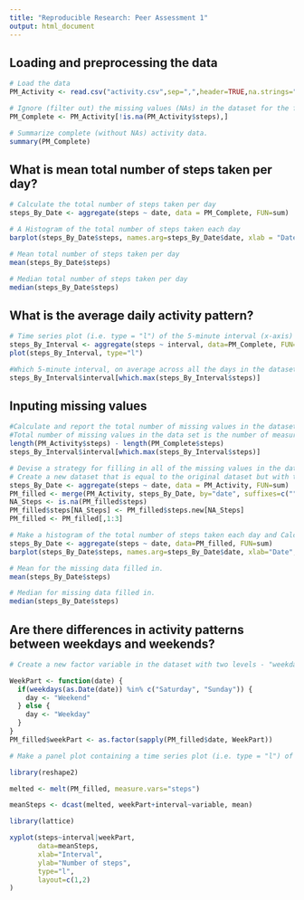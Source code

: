 ```yaml
---
title: "Reproducible Research: Peer Assessment 1"
output: html_document
---
```


## Loading and preprocessing the data

```r
# Load the data
PM_Activity <- read.csv("activity.csv",sep=",",header=TRUE,na.strings="NA",colClasses=c("numeric", "character", "numeric"))

# Ignore (filter out) the missing values (NAs) in the dataset for the first part
PM_Complete <- PM_Activity[!is.na(PM_Activity$steps),]

# Summarize complete (without NAs) activity data.
summary(PM_Complete)
```

## What is mean total number of steps taken per day?
```r
# Calculate the total number of steps taken per day
steps_By_Date <- aggregate(steps ~ date, data = PM_Complete, FUN=sum)

# A Histogram of the total number of steps taken each day
barplot(steps_By_Date$steps, names.arg=steps_By_Date$date, xlab = "Date", ylab = "Number of Steps")

# Mean total number of steps taken per day
mean(steps_By_Date$steps)

# Median total number of steps taken per day
median(steps_By_Date$steps)
```

## What is the average daily activity pattern?
```r
# Time series plot (i.e. type = "l") of the 5-minute interval (x-axis) and the average number of steps taken, averaged across all days (y-axis)
steps_By_Interval <- aggregate(steps ~ interval, data=PM_Complete, FUN=mean)
plot(steps_By_Interval, type="l")

#Which 5-minute interval, on average across all the days in the dataset, contains the maximum number of steps?
steps_By_Interval$interval[which.max(steps_By_Interval$steps)]
```

## Inputing missing values
```r
#Calculate and report the total number of missing values in the dataset (i.e. the total number of rows with NAs)
#Total number of missing values in the data set is the number of measured steps minus the number of complete rows
length(PM_Activity$steps) - length(PM_Complete$steps)
steps_By_Interval$interval[which.max(steps_By_Interval$steps)]

# Devise a strategy for filling in all of the missing values in the dataset. The strategy does not need to be sophisticated. For example, you could use the mean/median for that day, or the mean for that 5-minute interval, etc. 
# Create a new dataset that is equal to the original dataset but with the missing data filled in.
steps_By_Date <- aggregate(steps ~ date, data = PM_Activity, FUN=sum)
PM_filled <- merge(PM_Activity, steps_By_Date, by="date", suffixes=c("",".new"))
NA_Steps <- is.na(PM_filled$steps)
PM_filled$steps[NA_Steps] <- PM_filled$steps.new[NA_Steps]
PM_filled <- PM_filled[,1:3]

# Make a histogram of the total number of steps taken each day and Calculate and report the mean and median total number of steps taken per day.
steps_By_Date <- aggregate(steps ~ date, data=PM_filled, FUN=sum)
barplot(steps_By_Date$steps, names.arg=steps_By_Date$date, xlab="Date", ylab="Number of Steps")

# Mean for the missing data filled in.
mean(steps_By_Date$steps)

# Median for missing data filled in.
median(steps_By_Date$steps)
```

## Are there differences in activity patterns between weekdays and weekends?
```r
# Create a new factor variable in the dataset with two levels - "weekday" and "weekend" indicating whether a given date is a weekday or weekend day.

WeekPart <- function(date) {
  if(weekdays(as.Date(date)) %in% c("Saturday", "Sunday")) {
    day <- "Weekend"
  } else {
    day <- "Weekday"
  }
}
PM_filled$weekPart <- as.factor(sapply(PM_filled$date, WeekPart))

# Make a panel plot containing a time series plot (i.e. type = "l") of the 5-minute interval (x-axis) and the average number of steps taken, averaged across all weekday days or weekend days (y-axis).

library(reshape2)

melted <- melt(PM_filled, measure.vars="steps")

meanSteps <- dcast(melted, weekPart+interval~variable, mean)

library(lattice)

xyplot(steps~interval|weekPart,
       data=meanSteps,
       xlab="Interval",
       ylab="Number of steps",
       type="l",
       layout=c(1,2)
)
```